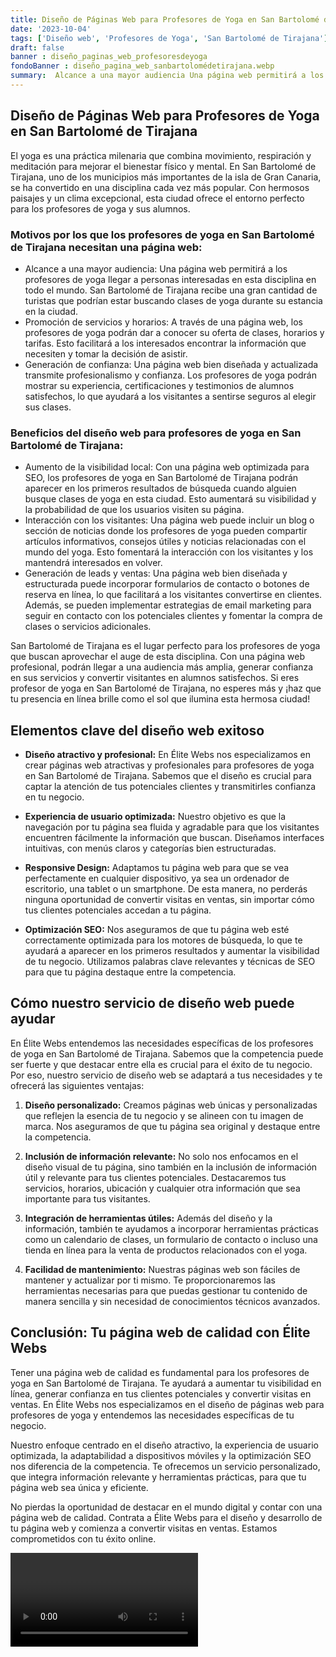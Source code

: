 ```yaml
---
title: Diseño de Páginas Web para Profesores de Yoga en San Bartolomé de Tirajana
date: '2023-10-04'
tags: ['Diseño web', 'Profesores de Yoga', 'San Bartolomé de Tirajana']
draft: false
banner : diseño_paginas_web_profesoresdeyoga
fondoBanner : diseño_pagina_web_sanbartolomédetirajana.webp
summary:  Alcance a una mayor audiencia Una página web permitirá a los profesores de yoga llegar a personas interesadas en esta disciplina en todo el mundo. San Bartolomé de Tirajana recibe una gran cantidad de turistas que podrían estar buscando clases de yoga durante su estancia en la ciudad. Promoción de servicios y horarios A través de una página web, los profesores de yoga podrán dar a conocer su oferta de clases, horarios y tarifas. Esto facilitará a los interesados encontrar la información que necesiten y tomar la decisión de asistir. Generación de confianza Una página web bien diseñada y actualizada transmite profesionalismo y confianza. Los profesores de yoga podrán mostrar su experiencia, certificaciones y testimonios de alumnos satisfechos, lo que ayudará a los visitantes a sentirse seguros al elegir sus clases.
---
```


## Diseño de Páginas Web para Profesores de Yoga en San Bartolomé de Tirajana
El yoga es una práctica milenaria que combina movimiento, respiración y meditación para mejorar el bienestar físico y mental. En San Bartolomé de Tirajana, uno de los municipios más importantes de la isla de Gran Canaria, se ha convertido en una disciplina cada vez más popular. Con hermosos paisajes y un clima excepcional, esta ciudad ofrece el entorno perfecto para los profesores de yoga y sus alumnos. 

### Motivos por los que los profesores de yoga en San Bartolomé de Tirajana necesitan una página web:

- Alcance a una mayor audiencia: Una página web permitirá a los profesores de yoga llegar a personas interesadas en esta disciplina en todo el mundo. San Bartolomé de Tirajana recibe una gran cantidad de turistas que podrían estar buscando clases de yoga durante su estancia en la ciudad.
- Promoción de servicios y horarios: A través de una página web, los profesores de yoga podrán dar a conocer su oferta de clases, horarios y tarifas. Esto facilitará a los interesados encontrar la información que necesiten y tomar la decisión de asistir.
- Generación de confianza: Una página web bien diseñada y actualizada transmite profesionalismo y confianza. Los profesores de yoga podrán mostrar su experiencia, certificaciones y testimonios de alumnos satisfechos, lo que ayudará a los visitantes a sentirse seguros al elegir sus clases.

### Beneficios del diseño web para profesores de yoga en San Bartolomé de Tirajana:

- Aumento de la visibilidad local: Con una página web optimizada para SEO, los profesores de yoga en San Bartolomé de Tirajana podrán aparecer en los primeros resultados de búsqueda cuando alguien busque clases de yoga en esta ciudad. Esto aumentará su visibilidad y la probabilidad de que los usuarios visiten su página.
- Interacción con los visitantes: Una página web puede incluir un blog o sección de noticias donde los profesores de yoga pueden compartir artículos informativos, consejos útiles y noticias relacionadas con el mundo del yoga. Esto fomentará la interacción con los visitantes y los mantendrá interesados en volver.
- Generación de leads y ventas: Una página web bien diseñada y estructurada puede incorporar formularios de contacto o botones de reserva en línea, lo que facilitará a los visitantes convertirse en clientes. Además, se pueden implementar estrategias de email marketing para seguir en contacto con los potenciales clientes y fomentar la compra de clases o servicios adicionales.

San Bartolomé de Tirajana es el lugar perfecto para los profesores de yoga que buscan aprovechar el auge de esta disciplina. Con una página web profesional, podrán llegar a una audiencia más amplia, generar confianza en sus servicios y convertir visitantes en alumnos satisfechos. Si eres profesor de yoga en San Bartolomé de Tirajana, no esperes más y ¡haz que tu presencia en línea brille como el sol que ilumina esta hermosa ciudad!

<GifSeo />

<Cta />

## Elementos clave del diseño web exitoso

- **Diseño atractivo y profesional:** En Élite Webs nos especializamos en crear páginas web atractivas y profesionales para profesores de yoga en San Bartolomé de Tirajana. Sabemos que el diseño es crucial para captar la atención de tus potenciales clientes y transmitirles confianza en tu negocio.

- **Experiencia de usuario optimizada:** Nuestro objetivo es que la navegación por tu página sea fluida y agradable para que los visitantes encuentren fácilmente la información que buscan. Diseñamos interfaces intuitivas, con menús claros y categorías bien estructuradas.

- **Responsive Design:** Adaptamos tu página web para que se vea perfectamente en cualquier dispositivo, ya sea un ordenador de escritorio, una tablet o un smartphone. De esta manera, no perderás ninguna oportunidad de convertir visitas en ventas, sin importar cómo tus clientes potenciales accedan a tu página.

- **Optimización SEO:** Nos aseguramos de que tu página web esté correctamente optimizada para los motores de búsqueda, lo que te ayudará a aparecer en los primeros resultados y aumentar la visibilidad de tu negocio. Utilizamos palabras clave relevantes y técnicas de SEO para que tu página destaque entre la competencia.

## Cómo nuestro servicio de diseño web puede ayudar

En Élite Webs entendemos las necesidades específicas de los profesores de yoga en San Bartolomé de Tirajana. Sabemos que la competencia puede ser fuerte y que destacar entre ella es crucial para el éxito de tu negocio. Por eso, nuestro servicio de diseño web se adaptará a tus necesidades y te ofrecerá las siguientes ventajas:

1. **Diseño personalizado:** Creamos páginas web únicas y personalizadas que reflejen la esencia de tu negocio y se alineen con tu imagen de marca. Nos aseguramos de que tu página sea original y destaque entre la competencia.

2. **Inclusión de información relevante:** No solo nos enfocamos en el diseño visual de tu página, sino también en la inclusión de información útil y relevante para tus clientes potenciales. Destacaremos tus servicios, horarios, ubicación y cualquier otra información que sea importante para tus visitantes.

3. **Integración de herramientas útiles:** Además del diseño y la información, también te ayudamos a incorporar herramientas prácticas como un calendario de clases, un formulario de contacto o incluso una tienda en línea para la venta de productos relacionados con el yoga.

4. **Facilidad de mantenimiento:** Nuestras páginas web son fáciles de mantener y actualizar por ti mismo. Te proporcionaremos las herramientas necesarias para que puedas gestionar tu contenido de manera sencilla y sin necesidad de conocimientos técnicos avanzados.

## Conclusión: Tu página web de calidad con Élite Webs

Tener una página web de calidad es fundamental para los profesores de yoga en San Bartolomé de Tirajana. Te ayudará a aumentar tu visibilidad en línea, generar confianza en tus clientes potenciales y convertir visitas en ventas. En Élite Webs nos especializamos en el diseño de páginas web para profesores de yoga y entendemos las necesidades específicas de tu negocio.

Nuestro enfoque centrado en el diseño atractivo, la experiencia de usuario optimizada, la adaptabilidad a dispositivos móviles y la optimización SEO nos diferencia de la competencia. Te ofrecemos un servicio personalizado, que integra información relevante y herramientas prácticas, para que tu página web sea única y eficiente.

No pierdas la oportunidad de destacar en el mundo digital y contar con una página web de calidad. Contrata a Élite Webs para el diseño y desarrollo de tu página web y comienza a convertir visitas en ventas. Estamos comprometidos con tu éxito online.

<Video />

<CtaBot job='Profesores de Yoga' city='San Bartolomé de Tirajana'/>

<Gmaps query='San Bartolomé de Tirajana+españa+maps' />